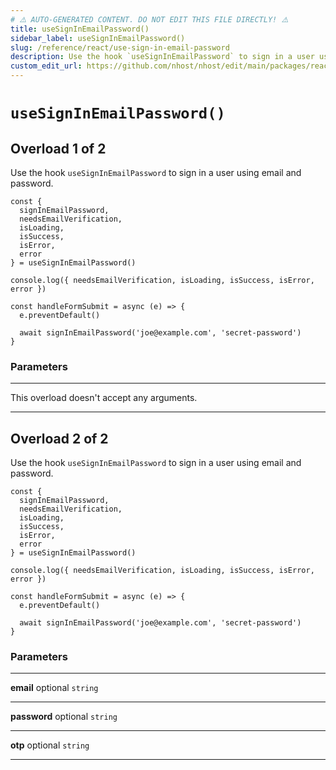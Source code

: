 ```yaml
---
# ⚠️ AUTO-GENERATED CONTENT. DO NOT EDIT THIS FILE DIRECTLY! ⚠️
title: useSignInEmailPassword()
sidebar_label: useSignInEmailPassword()
slug: /reference/react/use-sign-in-email-password
description: Use the hook `useSignInEmailPassword` to sign in a user using email and password.
custom_edit_url: https://github.com/nhost/nhost/edit/main/packages/react/src/hooks/authentication.ts#L76
---
```


# `useSignInEmailPassword()`

## Overload 1 of 2

Use the hook `useSignInEmailPassword` to sign in a user using email and password.

```tsx
const {
  signInEmailPassword,
  needsEmailVerification,
  isLoading,
  isSuccess,
  isError,
  error
} = useSignInEmailPassword()

console.log({ needsEmailVerification, isLoading, isSuccess, isError, error })

const handleFormSubmit = async (e) => {
  e.preventDefault()

  await signInEmailPassword('joe@example.com', 'secret-password')
}
```

### Parameters

---

<span className="light-grey">This overload doesn't accept any arguments.</span>

---

## Overload 2 of 2

Use the hook `useSignInEmailPassword` to sign in a user using email and password.

```tsx
const {
  signInEmailPassword,
  needsEmailVerification,
  isLoading,
  isSuccess,
  isError,
  error
} = useSignInEmailPassword()

console.log({ needsEmailVerification, isLoading, isSuccess, isError, error })

const handleFormSubmit = async (e) => {
  e.preventDefault()

  await signInEmailPassword('joe@example.com', 'secret-password')
}
```

### Parameters

---

**<span className="parameter-name">email</span>** <span className="optional-status">optional</span> `string`

---

**<span className="parameter-name">password</span>** <span className="optional-status">optional</span> `string`

---

**<span className="parameter-name">otp</span>** <span className="optional-status">optional</span> `string`

---
